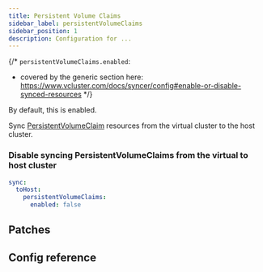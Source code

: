 ```yaml
---
title: Persistent Volume Claims
sidebar_label: persistentVolumeClaims
sidebar_position: 1
description: Configuration for ...
---
```




{/*
`persistentVolumeClaims.enabled`:
- covered by the generic section here: https://www.vcluster.com/docs/syncer/config#enable-or-disable-synced-resources
*/}

By default, this is enabled.

Sync [PersistentVolumeClaim](https://kubernetes.io/docs/concepts/storage/persistent-volumes/) resources from the virtual cluster to the host cluster.

### Disable syncing PersistentVolumeClaims from the virtual to host cluster

```YAML
sync:
  toHost:
    persistentVolumeClaims:
      enabled: false
```

## Patches

<Patches resource="persistentVolumeClaims" path="spec.storageClassName" direction="toHost"  />

## Config reference

<EnableSwitch/>
